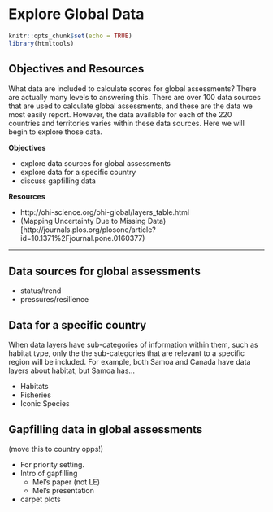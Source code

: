 # Explore Global Data {#explore} 

```r
knitr::opts_chunk$set(echo = TRUE)
library(htmltools)
```

## Objectives and Resources

What data are included to calculate scores for global assessments? There are actually many levels to answering this. There are over 100 data sources that are used to calculate global assessments, and these are the data we most easily report. However, the data available for each of the 220 countries and territories varies within these data sources. Here we will begin to explore those data.

**Objectives**

- explore data sources for global assessments
- explore data for a specific country
- discuss gapfilling data

**Resources**

- http://ohi-science.org/ohi-global/layers_table.html
- (Mapping Uncertainty Due to Missing Data)[http://journals.plos.org/plosone/article?id=10.1371%2Fjournal.pone.0160377)

----

## Data sources for global assessments

- status/trend
- pressures/resilience

## Data for a specific country

When data layers have sub-categories of information within them, such as habitat type, only the the sub-categories that are relevant to a specific region will be included. For example, both Samoa and Canada have data layers about habitat, but Samoa has...

- Habitats
- Fisheries
- Iconic Species



## Gapfilling data in global assessments
(move this to country opps!)

- For priority setting.
- Intro of gapfilling
    - Mel's paper (not LE)
    - Mel's presentation

- carpet plots
